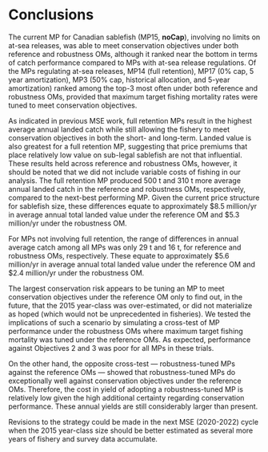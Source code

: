 # Conclusions

The current MP for Canadian sablefish (MP15, **noCap**), involving no limits on 
at-sea releases, was able to meet conservation objectives under both 
reference and robustness OMs, although it ranked near the bottom in terms 
of catch performance compared to MPs with at-sea release regulations. Of 
the MPs regulating at-sea releases, MP14 (full retention), MP17 (0% cap, 
5 year amortization), MP3 (50% cap, historical allocation, and 5-year 
amortization) ranked among the top-3 most often under both reference 
and robustness OMs, provided that maximum target fishing mortality 
rates were tuned to meet conservation objectives. 

As indicated in previous MSE work, full retention MPs result in the 
highest average annual landed catch while still allowing the fishery 
to meet conservation objectives in both the short- and long-term. Landed 
value is also greatest for a full retention MP, suggesting that price 
premiums that place relatively low value on sub-legal sablefish are not 
that influential. These results held across reference and robustness OMs,
however, it should be noted that we did not include variable costs of
fishing in our analysis. The full retention MP produced 500 t and 310 t 
more average annual landed catch in the reference and robustness OMs, 
respectively, compared to the 
next-best performing MP. Given the current price structure 
for sablefish size, these differences equate to approximately $8.5 
million/yr in average annual total landed value under the reference 
OM and $5.3 million/yr under the robustness OM. 

For MPs not involving full retention, the range of differences in 
annual average catch among all MPs was only 29 t and 16 t, for reference 
and robustness OMs, respectively. These equate to approximately $5.6 
million/yr in average annual total landed value under the reference 
OM and $2.4 million/yr under the robustness OM.

The largest conservation risk appears to be tuning an MP to meet 
conservation objectives under the reference OM only to find out, 
in the future, that the 2015 year-class was over-estimated, or did 
not materialize as hoped (which would not be unprecedented in 
fisheries). We tested the implications of such a scenario by simulating 
a cross-test of MP performance under the robustness OMs where maximum 
target fishing mortality was tuned under the reference OMs. As 
expected, performance against Objectives 2 and 3 was poor for all MPs 
in these trials.

On the other hand, the opposite cross-test — robustness-tuned MPs 
against the reference OMs — showed that robustness-tuned MPs do 
exceptionally well against conservation objectives under the 
reference OMs. Therefore, the cost in yield of adopting a 
robustness-tuned MP is relatively low given the high additional 
certainty regarding conservation performance. These annual 
yields are still considerably larger than present.

Revisions to the strategy could be made in the next MSE (2020-2022) 
cycle when the 2015 year-class size should be better estimated as 
several more years of fishery and survey data accumulate.
